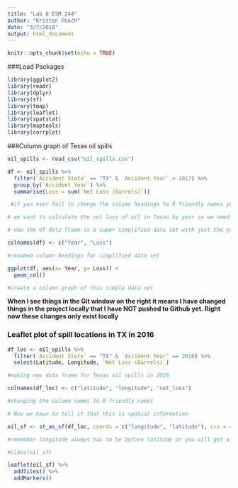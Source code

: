 ```yaml
---
title: "Lab 8 ESM 244"
author: "Kristen Peach"
date: "3/7/2018"
output: html_document
---
```


```r
knitr::opts_chunk$set(echo = TRUE)
```

###Load Packages

```r


library(ggplot2) 
library(readr) 
library(dplyr)
library(sf)
library(tmap)
library(leaflet)
library(spatstat)
library(maptools)
library(corrplot)


```

###Column graph of Texas oil spills

```r


oil_spills <- read_csv("oil_spills.csv")

df <- oil_spills %>% 
  filter(`Accident State` == "TX" & `Accident Year` < 2017) %>% 
  group_by(`Accident Year`) %>% 
  summarise(Loss = sum(`Net Loss (Barrels)`))

 #if you ever fail to change the column headings to R friendly names you just have to add these '' to surround column headings (under squiggly tilde on keyboard, uppermost left key)

# we want to calculate the net loss of oil in Texas by year so we need to group by year

# now the df data frame is a super simplified data set with just the year and the net loss of oil from that year

colnames(df) <- c("Year", "Loss")

#renamed column headings for simplified data set 

ggplot(df, aes(x= Year, y= Loss)) +
  geom_col()

#create a column graph of this simple data set 

```

**When I see things in the Git window on the right it means I have changed things in the project locally that I have NOT pushed to Github yet. Right now these changes only exist locally**


### Leaflet plot of spill locations in TX in 2016

```r

df_loc <- oil_spills %>% 
  filter(`Accident State` == "TX" & `Accident Year` == 2016) %>% 
  select(Latitude, Longitude, `Net Loss (Barrels)`)

#making new data frame for Texas oil spills in 2016

colnames(df_loc) <- c("latitude", "longitude", "net_loss")

#changing the column names to R friendly names

# Now we have to tell it that this is spatial information

oil_sf <- st_as_sf(df_loc, coords = c("longitude", "latitude"), crs = 4326)

#remember longitude always has to be before latitude or you will get a flipped graph. Now if you look at the class of oil_sf is sf

#class(oil_sf)

leaflet(oil_sf) %>% 
  addTiles() %>% 
  addMarkers()

```




